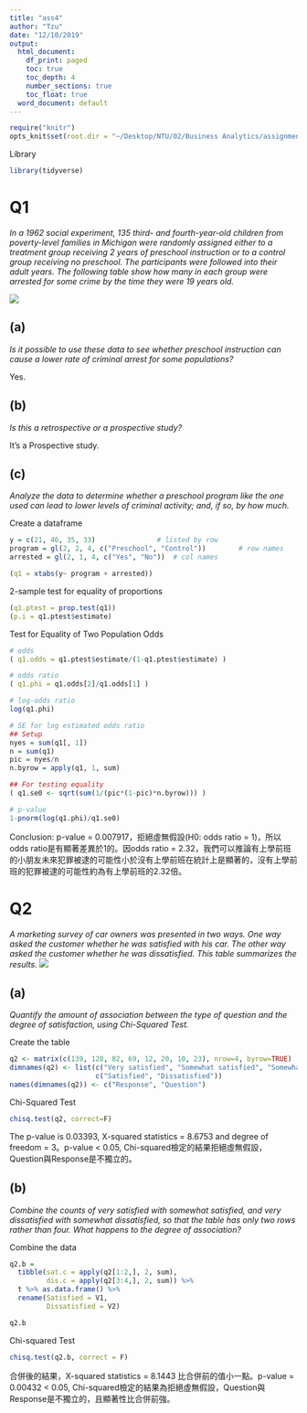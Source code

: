 ```yaml
---
title: "ass4"
author: "Tzu"
date: "12/10/2019"
output:
  html_document:
    df_print: paged
    toc: true
    toc_depth: 4
    number_sections: true
    toc_float: true
  word_document: default
---
```


```r
require("knitr")
opts_knit$set(root.dir = "~/Desktop/NTU/02/Business Analytics/assignment/asd1904")
```

Library
```r
library(tidyverse)
```

# Q1
*In a 1962 social experiment, 135 third- and fourth-year-old children from poverty-level families in Michigan were randomly assigned either to a treatment group receiving 2 years of preschool instruction or to a control group receiving no preschool. The participants were followed into their adult years. The following table show how many in each group were arrested for some crime by the time they were 19 years old.*

![](/Users/chengtzuhsuan/Desktop/NTU/02/Business Analytics/assignment/asd1904/tmp.png)

## (a) 
*Is it possible to use these data to see whether preschool instruction can cause a lower rate of criminal arrest for some populations?*

Yes.

## (b) 
*Is this a retrospective or a prospective study?*

It's a Prospective study.

## (c) 
*Analyze the data to determine whether a preschool program like the one used can lead to lower levels of criminal activity; and, if so, by how much.*

Create a dataframe
```r
y = c(21, 46, 35, 33)				# listed by row
program = gl(2, 2, 4, c("Preschool", "Control"))		# row names
arrested = gl(2, 1, 4, c("Yes", "No"))	# col names

(q1 = xtabs(y~ program + arrested))
```

2-sample test for equality of proportions
```r
(q1.ptest = prop.test(q1))
(p.i = q1.ptest$estimate)
```

Test for Equality of Two Population Odds
```r
# odds
( q1.odds = q1.ptest$estimate/(1-q1.ptest$estimate) )

# odds ratio
( q1.phi = q1.odds[2]/q1.odds[1] )	

# log-odds ratio
log(q1.phi)				

# SE for log estimated odds ratio
## Setup
nyes = sum(q1[, 1])
n = sum(q1)
pic = nyes/n
n.byrow = apply(q1, 1, sum)

## For testing equality
( q1.se0 <- sqrt(sum(1/(pic*(1-pic)*n.byrow))) )

# p-value
1-pnorm(log(q1.phi)/q1.se0)	
```

Conclusion: p-value = 0.007917，拒絕虛無假設(H0: odds ratio = 1)，所以odds ratio是有顯著差異於1的。因odds ratio = 2.32，我們可以推論有上學前班的小朋友未來犯罪被逮的可能性小於沒有上學前班在統計上是顯著的，沒有上學前班的犯罪被逮的可能性約為有上學前班的2.32倍。


# Q2
*A marketing survey of car owners was presented in two ways. One way asked the customer whether he was satisfied with his car. The other way asked the customer whether he was dissatisfied. This table summarizes the results.*
![](/Users/chengtzuhsuan/Desktop/NTU/02/Business Analytics/assignment/asd1904/tmp2.png)

## (a) 
*Quantify the amount of association between the type of question and the degree of satisfaction, using Chi-Squared Test.*

Create the table
```r
q2 <- matrix(c(139, 128, 82, 69, 12, 20, 10, 23), nrow=4, byrow=TRUE)
dimnames(q2) <- list(c("Very satisfied", "Somewhat satisfied", "Somewhat dissatisfied", "Very dissatisfied"),
                     c("Satisfied", "Dissatisfied"))
names(dimnames(q2)) <- c("Response", "Question")
```

Chi-Squared Test
```r
chisq.test(q2, correct=F)
```

The p-value is 0.03393, X-squared statistics =  8.6753 and degree of freedom = 3。p-value < 0.05, Chi-squared檢定的結果拒絕虛無假設，Question與Response是不獨立的。

## (b) 
*Combine the counts of very satisfied with somewhat satisfied, and very dissatisfied with somewhat dissatisfied, so that the table has only two rows rather than four. What happens to the degree of association?*

Combine the data
```r
q2.b =  
  tibble(sat.c = apply(q2[1:2,], 2, sum), 
         dis.c = apply(q2[3:4,], 2, sum)) %>% 
  t %>% as.data.frame() %>%
  rename(Satisfied = V1,
         Dissatisfied = V2)

q2.b
```

Chi-squared Test
```r
chisq.test(q2.b, correct = F)
```

合併後的結果，X-squared statistics = 8.1443 比合併前的值小一點。p-value = 0.00432 < 0.05, Chi-squared檢定的結果為拒絕虛無假設，Question與Response是不獨立的，且顯著性比合併前強。
